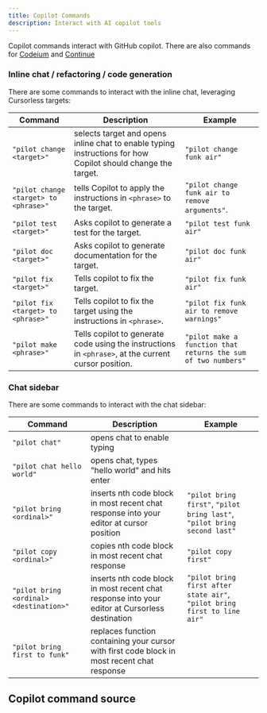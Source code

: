 ```yaml
---
title: Copilot Commands
description: Interact with AI copilot tools
---
```


Copilot commands interact with GitHub copilot. There are also commands for [Codeium](https://codeium.com/) and [Continue](https://www.continue.dev/)

### Inline chat / refactoring / code generation

There are some commands to interact with the inline chat, leveraging Cursorless targets:

| Command                               | Description                                                                                                  | Example                                                       |
| ------------------------------------- | ------------------------------------------------------------------------------------------------------------ | ------------------------------------------------------------- |
| `"pilot change <target>"`             | selects target and opens inline chat to enable typing instructions for how Copilot should change the target. | `"pilot change funk air"`                                     |
| `"pilot change <target> to <phrase>"` | tells Copilot to apply the instructions in `<phrase>` to the target.                                         | `"pilot change funk air to remove arguments"`.                |
| `"pilot test <target>"`               | Asks copilot to generate a test for the target.                                                              | `"pilot test funk air"`                                       |
| `"pilot doc <target>"`                | Asks copilot to generate documentation for the target.                                                       | `"pilot doc funk air"`                                        |
| `"pilot fix <target>"`                | Tells copilot to fix the target.                                                                             | `"pilot fix funk air"`                                        |
| `"pilot fix <target> to <phrase>"`    | Tells copilot to fix the target using the instructions in `<phrase>`.                                        | `"pilot fix funk air to remove warnings"`                     |
| `"pilot make <phrase>"`               | Tells copilot to generate code using the instructions in `<phrase>`, at the current cursor position.         | `"pilot make a function that returns the sum of two numbers"` |

### Chat sidebar

There are some commands to interact with the chat sidebar:

| Command                                 | Description                                                                                    | Example                                                                  |
| --------------------------------------- | ---------------------------------------------------------------------------------------------- | ------------------------------------------------------------------------ |
| `"pilot chat"`                          | opens chat to enable typing                                                                    |                                                                          |
| `"pilot chat hello world"`              | opens chat, types "hello world" and hits enter                                                 |                                                                          |
| `"pilot bring <ordinal>"`               | inserts nth code block in most recent chat response into your editor at cursor position        | `"pilot bring first"`, `"pilot bring last"`, `"pilot bring second last"` |
| `"pilot copy <ordinal>"`                | copies nth code block in most recent chat response                                             | `"pilot copy first"`                                                     |
| `"pilot bring <ordinal> <destination>"` | inserts nth code block in most recent chat response into your editor at Cursorless destination | `"pilot bring first after state air"`, `"pilot bring first to line air"` |
| `"pilot bring first to funk"`           | replaces function containing your cursor with first code block in most recent chat response    |

## Copilot command source


<LocalFile data="../../../copilot/copilot.talon" />
